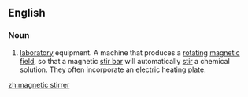 ==English==
{{wikipedia}}

===Noun===
{{en-noun}}

# {{lb|en|chemistry}} [[laboratory]] equipment. A machine that produces a [[rotating]] [[magnetic field]], so that a magnetic [[stir bar]] will automatically [[stir]] a chemical solution. They often incorporate an electric heating plate.

[[zh:magnetic stirrer]]